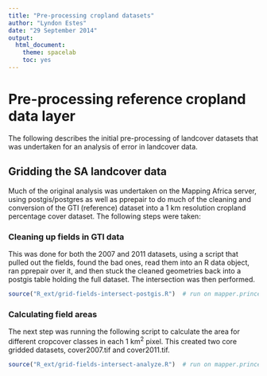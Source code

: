 ```yaml
---
title: "Pre-processing cropland datasets"
author: "Lyndon Estes"
date: "29 September 2014"
output:
  html_document:
    theme: spacelab
    toc: yes
---
```


# Pre-processing reference cropland data layer
<!-- This analysis was undertaken to determine the bias in satellite-derived landcover products at different
spatial scales, using GeoTerraImage's cropland maps for South Africa to assess this error.-->
The following describes the initial pre-processing of landcover datasets that was
undertaken for an analysis of error in landcover data. 

## Gridding the SA landcover data
Much of the original analysis was undertaken on the Mapping Africa server, using postgis/postgres as well as pprepair to do much of the cleaning and conversion of the GTI (reference) dataset into a 1 km resolution cropland percentage cover dataset. The following steps were taken: 

### Cleaning up fields in GTI data
This was done for both the 2007 and 2011 datasets, using a script that pulled out the fields, found the bad ones, read them into an R data object, ran pprepair over it, and then stuck the cleaned geometries back into a postgis table holding the full dataset. The intersection was then performed. 

```r
source("R_ext/grid-fields-intersect-postgis.R")  # run on mapper.princeton.edu
```

### Calculating field areas 

The next step was running the following script to calculate the area for different cropcover classes in each 1 km^2^ pixel.  This created two core gridded datasets, cover2007.tif and cover2011.tif. 

```r
source("R_ext/grid-fields-intersect-analyze.R")  # run on mapper.princeton.edu
```



